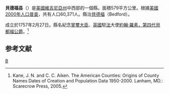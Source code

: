 {{noteTA
|T=zh-hans:贝德福县 (弗吉尼亚州);zh-hk:貝德福縣 (維珍尼亞州);zh-tw:貝德福郡 (維吉尼亞州);
|1=zh-hans:县;zh-hk:縣;zh-tw:郡;
}}

<!--[[File:Map_of_Virginia_highlighting_Bedford_County.svg|250px]]-->
{{Infobox U.S. County |
 county  = 貝德福縣|
 state = 維吉尼亞州 |
 en county  = Bedford County|
 en state = Virginia |
 seal =  |
 map = Map of Virginia highlighting Bedford County.svg|
 map size = 250|
 founded = 1754年|
 seat = [[Bedford,_Virginia|Bedford]] | 
 area = 1,992 [[km²|km²]] (769 [[square_mile|mi²]]) |
 area water = 38 km² (15 mi²) |
 area percentage = 1.92% |
 census yr = 2000|
 pop = 60,371 |
 density = 31|
 web = www.co.bedford.va.us|
|}}
'''貝德福县'''（{{lang-en|Bedford County}}）是[[美國|美國]][[維吉尼亞州|維吉尼亞州]]中西部的一個縣。面積579平方公里。根據[[美國2000年人口普查|美國2000年人口普查]]，共有人口60,371人。縣治[[貝德福_(維吉尼亞州)|貝德福]]（Bedford）。

成立於1757年2月27日。縣名紀念[[掌璽大臣|掌璽大臣]]、[[英國|英國]]駐[[法國|法]]大使[[約翰·羅素，第四代貝都福公爵|約翰·羅素，第四代貝都福公爵]]。<ref>Kane, J. N. and C. C. Aiken. The American Counties: Origins of County Names Dates of Creation and Population Data 1950-2000. Lanham, MD.: Scarecrow Press, 2005.</ref>

== 参考文献 ==
<div class="references-small">
<references />
</div>
{{弗吉尼亚州}}
[[Category:維吉尼亞州縣|B]]